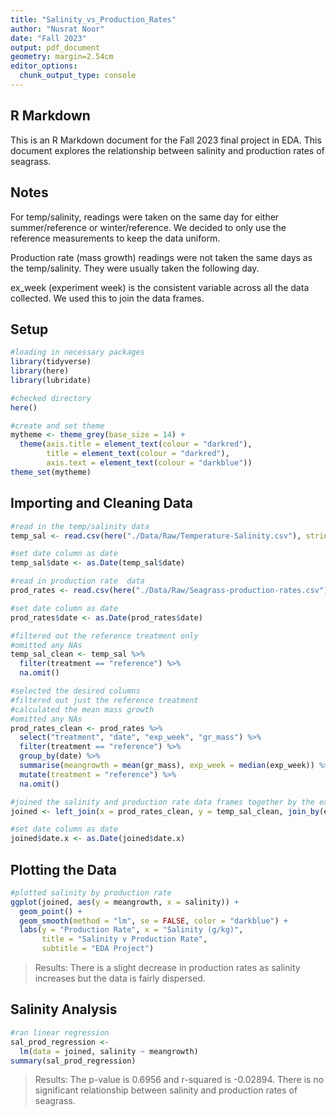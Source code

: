 ```yaml
---
title: "Salinity_vs_Production_Rates"
author: "Nusrat Noor"
date: "Fall 2023"
output: pdf_document
geometry: margin=2.54cm
editor_options: 
  chunk_output_type: console
---
```


## R Markdown

This is an R Markdown document for the Fall 2023 final project in EDA. This document explores the relationship between salinity and production rates of seagrass.

## Notes

For temp/salinity, readings were taken on the same day for either summer/reference or winter/reference. We decided to only use the reference measurements to keep the data uniform.

Production rate (mass growth) readings were not taken the same days as the temp/salinity. They were usually taken the following day.

ex_week (experiment week) is the consistent variable across all the data collected. We used this to join the data frames. 

## Setup

```r
#loading in necessary packages
library(tidyverse)
library(here)
library(lubridate)

#checked directory
here()

#create and set theme
mytheme <- theme_grey(base_size = 14) +
  theme(axis.title = element_text(colour = "darkred"),
        title = element_text(colour = "darkred"),
        axis.text = element_text(colour = "darkblue"))
theme_set(mytheme)
```

## Importing and Cleaning Data

```r
#read in the temp/salinity data
temp_sal <- read.csv(here("./Data/Raw/Temperature-Salinity.csv"), stringsAsFactors = TRUE)

#set date column as date
temp_sal$date <- as.Date(temp_sal$date)

#read in production rate  data
prod_rates <- read.csv(here("./Data/Raw/Seagrass-production-rates.csv"), stringsAsFactors = TRUE)

#set date column as date
prod_rates$date <- as.Date(prod_rates$date)
```

```r
#filtered out the reference treatment only
#omitted any NAs
temp_sal_clean <- temp_sal %>%
  filter(treatment == "reference") %>%
  na.omit()

#selected the desired columns 
#filtered out just the reference treatment
#calculated the mean mass growth
#omitted any NAs
prod_rates_clean <- prod_rates %>%
  select("treatment", "date", "exp_week", "gr_mass") %>%
  filter(treatment == "reference") %>%
  group_by(date) %>%
  summarise(meangrowth = mean(gr_mass), exp_week = median(exp_week)) %>%
  mutate(treatment = "reference") %>%
  na.omit()
```

```r
#joined the salinity and production rate data frames together by the experiment week
joined <- left_join(x = prod_rates_clean, y = temp_sal_clean, join_by(exp_week ==exp_week, treatment ==treatment))

#set date column as date
joined$date.x <- as.Date(joined$date.x)
```

## Plotting the Data

```r
#plotted salinity by production rate
ggplot(joined, aes(y = meangrowth, x = salinity)) +
  geom_point() +
  geom_smooth(method = "lm", se = FALSE, color = "darkblue") +
  labs(y = "Production Rate", x = "Salinity (g/kg)", 
       title = "Salinity v Production Rate",
       subtitle = "EDA Project")
```
> Results: There is a  slight decrease in production rates as salinity increases but the data is fairly dispersed.

## Salinity Analysis

```r
#ran linear regression
sal_prod_regression <- 
  lm(data = joined, salinity ~ meangrowth)
summary(sal_prod_regression)
```
> Results: The p-value is 0.6956 and r-squared is -0.02894. There is no significant relationship between salinity and production rates of seagrass. 